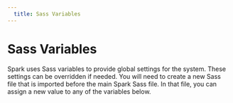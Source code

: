 ```yaml
---
  title: Sass Variables
---
```


# Sass Variables

Spark uses Sass variables to provide
global settings for the system.
These settings can be overridden if needed.
You will need to create a new Sass file
that is imported before the main Spark
Sass file. In that file, you can assign
a new value to any of the variables below.

<section>
  <SassVarTable />
</section>
